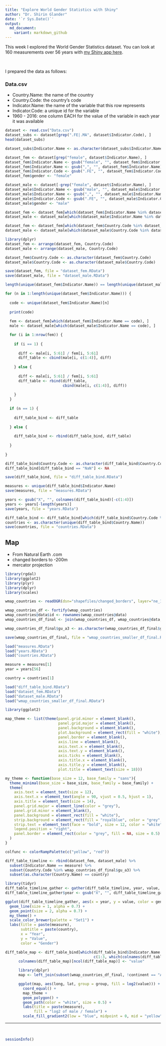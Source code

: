 ```yaml
---
title: "Explore World Gender Statistics with Shiny"
author: "Dr. Shirin Glander"
date: '`r Sys.Date()`'
output:
  md_document:
    variant: markdown_github
---
```


This week I explored the World Gender Statistics dataset. You can look at 160 measurements over 56 years with [my Shiny app here](https://shiring.shinyapps.io/wgs_app/).

<br>

I prepared the data as follows:

### Data.csv

- Country.Name: the name of the country
- Country.Code: the country's code
- Indicator.Name: the name of the variable that this row represents
- Indicator.Code: a unique id for the variable
- 1960 - 2016: one column EACH for the value of the variable in each year it was available

```r
dataset <- read.csv("Data.csv")
dataset_subs <- dataset[grep(".FE|.MA", dataset$Indicator.Code), ]
head(dataset_subs)

dataset_subs$Indicator.Name <- as.character(dataset_subs$Indicator.Name)

dataset_fem <- dataset[grep("female", dataset$Indicator.Name), ]
dataset_fem$Indicator.Name <- gsub("female", "", dataset_fem$Indicator.Name)
dataset_fem$Indicator.Name <- gsub(",", "", dataset_fem$Indicator.Name)
dataset_fem$Indicator.Code <- gsub(".FE", "", dataset_fem$Indicator.Code)
dataset_fem$gender <- "female"

dataset_male <- dataset[-grep("female", dataset$Indicator.Name), ]
dataset_male$Indicator.Name <- gsub("male", "", dataset_male$Indicator.Name)
dataset_male$Indicator.Name <- gsub(",", "", dataset_male$Indicator.Name)
dataset_male$Indicator.Code <- gsub(".FE", "", dataset_male$Indicator.Code)
dataset_male$gender <- "male"

dataset_fem <- dataset_fem[which(dataset_fem$Indicator.Name %in% dataset_male$Indicator.Name), ]
dataset_male <- dataset_male[which(dataset_male$Indicator.Name %in% dataset_fem$Indicator.Name), ]

dataset_fem <- dataset_fem[which(dataset_fem$Country.Code %in% dataset_male$Country.Code), ]
dataset_male <- dataset_male[which(dataset_male$Country.Code %in% dataset_fem$Country.Code), ]

library(dplyr)
dataset_fem <- arrange(dataset_fem, Country.Code)
dataset_male <- arrange(dataset_male, Country.Code)

dataset_fem$Country.Code <- as.character(dataset_fem$Country.Code)
dataset_male$Country.Code <- as.character(dataset_male$Country.Code)

save(dataset_fem, file = "dataset_fem.RData")
save(dataset_male, file = "dataset_male.RData")
```

```r
length(unique(dataset_fem$Indicator.Name)) == length(unique(dataset_male$Indicator.Name))

for (n in 1:length(unique(dataset_fem$Indicator.Name))) {
  
  code <- unique(dataset_fem$Indicator.Name)[n]
  
  print(code)
                 
  fem <- dataset_fem[which(dataset_fem$Indicator.Name == code), ]
  male <- dataset_male[which(dataset_male$Indicator.Name == code), ]

  for (i in 1:nrow(fem)) {
    
    if (i == 1) {
      
      diff <- male[i, 5:61] / fem[i, 5:61]
      diff_table <- cbind(male[i, c(1:4)], diff)
      
    } else {
      
      diff <- male[i, 5:61] / fem[i, 5:61]
      diff_table <- rbind(diff_table, 
                          cbind(male[i, c(1:4)], diff))
      
    }
  }
  
  if (n == 1) {
    
    diff_table_bind <- diff_table
    
  } else {
    
    diff_table_bind <- rbind(diff_table_bind, diff_table)
    
  }
  
}

diff_table_bind$Country.Code <- as.character(diff_table_bind$Country.Code)
diff_table_bind[diff_table_bind == "NaN"] <- NA

save(diff_table_bind, file = "diff_table_bind.RData")
```

```r
measures <- unique(diff_table_bind$Indicator.Name)
save(measures, file = "measures.RData")

years <- gsub("X", "", colnames(diff_table_bind)[-c(1:4)])
years <- years[-length(years)]
save(years, file = "years.RData")

diff_table_bind <- diff_table_bind[which(diff_table_bind$Country.Code %in% wmap_countries_df_final$gu_a3), ]
countries <- as.character(unique(diff_table_bind$Country.Name))
save(countries, file = "countries.RData")
```

## Map

- From Natural Earth .com
- changed borders to -200m
- mercator projection

```r
library(rgdal)
library(ggplot2)
library(plyr)
library(dplyr)
library(scales)

wmap_countries <- readOGR(dsn="shapefiles/changed_borders", layer="ne_110m_admin_0_countries_smaller_wm")

wmap_countries_df <- fortify(wmap_countries)
wmap_countries@data$id <- rownames(wmap_countries@data)
wmap_countries_df_final <- join(wmap_countries_df, wmap_countries@data, by = "id")

wmap_countries_df_final$gu_a3 <- as.character(wmap_countries_df_final$gu_a3)

save(wmap_countries_df_final, file = "wmap_countries_smaller_df_final.RData")
```

```r
load("measures.RData")
load("years.RData")
load("countries.RData")

measure = measures[1]
year = years[56]

country = countries[1]

load("diff_table_bind.RData")
load("dataset_fem.RData")
load("dataset_male.RData")
load("wmap_countries_smaller_df_final.RData")

library(ggplot2)

map_theme <- list(theme(panel.grid.minor = element_blank(),
                        panel.grid.major = element_blank(),
                        panel.background = element_blank(),
                        plot.background = element_rect(fill = "white"),
                        panel.border = element_blank(),
                        axis.line = element_blank(),
                        axis.text.x = element_blank(),
                        axis.text.y = element_blank(),
                        axis.ticks = element_blank(),
                        axis.title.x = element_blank(),
                        axis.title.y = element_blank(),
                        plot.title = element_text(size = 18)))

my_theme <- function(base_size = 12, base_family = "sans"){
  theme_minimal(base_size = base_size, base_family = base_family) +
  theme(
    axis.text = element_text(size = 12),
    axis.text.x = element_text(angle = 90, vjust = 0.5, hjust = 1),
    axis.title = element_text(size = 14),
    panel.grid.major = element_line(color = "grey"),
    panel.grid.minor = element_blank(),
    panel.background = element_rect(fill = "white"),
    strip.background = element_rect(fill = "royalblue", color = "grey", size = 1),
    strip.text = element_text(face = "bold", size = 12, color = "white"),
    legend.position = "right",
    panel.border = element_rect(color = "grey", fill = NA, size = 0.5)
  )
}

colfunc <- colorRampPalette(c("yellow", "red"))
```

```r
diff_table_timeline <- rbind(dataset_fem, dataset_male) %>%
  subset(Indicator.Name == measure) %>%
  subset(Country.Code %in% wmap_countries_df_final$gu_a3) %>%
  subset(as.character(Country.Name) == country)

library(tidyr)
diff_table_timeline_gather <- gather(diff_table_timeline, year, value, X1960:X2015)
diff_table_timeline_gather$year <- gsub("X", "", diff_table_timeline_gather$year)

ggplot(diff_table_timeline_gather, aes(x = year, y = value, color = gender, group = gender)) +
  geom_line(size = 1, alpha = 0.7) +
  geom_point(size = 2, alpha = 0.7) +
  my_theme() +
  scale_color_brewer(palette = "Set1") +
  labs(title = paste(measure),
       subtitle = paste(country),
       x = "Year",
       y = "Value",
       color = "Gender")
```

```r
diff_table_map <- diff_table_bind[which(diff_table_bind$Indicator.Name == measure),
                                        c(1:3, which(colnames(diff_table_bind) == paste0("X", year)))]
      colnames(diff_table_map)[ncol(diff_table_map)] <- "value"

      library(dplyr)
      map <- left_join(subset(wmap_countries_df_final, !continent == "Antarctica"), diff_table_map, by = c("gu_a3" = "Country.Code"))

      ggplot(map, aes(long, lat, group = group, fill = log2(value))) +
        coord_equal() +
        map_theme +
        geom_polygon() +
        geom_path(color = "white", size = 0.5) +
        labs(title = paste(measure),
             fill = "log2 of male / female") +
        scale_fill_gradient2(low = "blue", midpoint = 0, mid = "yellow", high = "red")
```

------------------

<br>

```r
sessionInfo()
```
